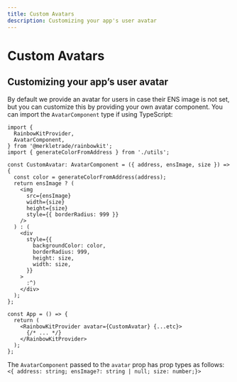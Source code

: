 ```yaml
---
title: Custom Avatars
description: Customizing your app's user avatar
---
```


# Custom Avatars

## Customizing your app’s user avatar

By default we provide an avatar for users in case their ENS image is not set, but you can customize this by providing your own avatar component. You can import the `AvatarComponent` type if using TypeScript:

```tsx
import {
  RainbowKitProvider,
  AvatarComponent,
} from '@merkletrade/rainbowkit';
import { generateColorFromAddress } from './utils';

const CustomAvatar: AvatarComponent = ({ address, ensImage, size }) => {
  const color = generateColorFromAddress(address);
  return ensImage ? (
    <img
      src={ensImage}
      width={size}
      height={size}
      style={{ borderRadius: 999 }}
    />
  ) : (
    <div
      style={{
        backgroundColor: color,
        borderRadius: 999,
        height: size,
        width: size,
      }}
    >
      :^)
    </div>
  );
};

const App = () => {
  return (
    <RainbowKitProvider avatar={CustomAvatar} {...etc}>
      {/* ... */}
    </RainbowKitProvider>
  );
};
```

The `AvatarComponent` passed to the `avatar` prop has prop types as follows: `<{ address: string; ensImage?: string | null; size: number;}>`
